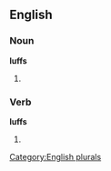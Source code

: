 
==English==

===Noun===
'''luffs'''

# {{plural of |[[luff]]}}

===Verb===
'''luffs'''

# {{third-person singular of|[[luff]]}}

[[Category:English plurals]]